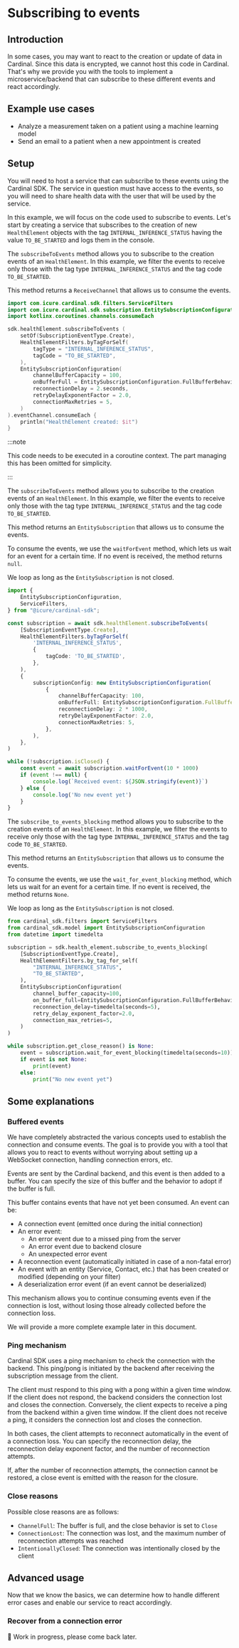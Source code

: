 
# Subscribing to events

## Introduction

In some cases, you may want to react to the creation or update of data in Cardinal. Since this data is encrypted,
we cannot host this code in Cardinal. That's why we provide you with the tools to implement a microservice/backend
that can subscribe to these different events and react accordingly.

## Example use cases

- Analyze a measurement taken on a patient using a machine learning model
- Send an email to a patient when a new appointment is created

## Setup

You will need to host a service that can subscribe to these events using the Cardinal SDK. The service
in question must have access to the events, so you will need to share health data with the user that
will be used by the service.

In this example, we will focus on the code used to subscribe to events. Let's start by creating a service
that subscribes to the creation of new `HealthElement` objects with the tag `INTERNAL_INFERENCE_STATUS` having the value
`TO_BE_STARTED` and logs them in the console.

<LanguageTabs>

<TabItem value="kotlin">

The `subscribeToEvents` method allows you to subscribe to the creation events of an
`HealthElement`. In this example, we filter the events to receive only those with the tag type `INTERNAL_INFERENCE_STATUS`
and the tag code `TO_BE_STARTED`.

This method returns a `ReceiveChannel` that allows us to consume the events.

```kotlin
import com.icure.cardinal.sdk.filters.ServiceFilters
import com.icure.cardinal.sdk.subscription.EntitySubscriptionConfiguration
import kotlinx.coroutines.channels.consumeEach

sdk.healthElement.subscribeToEvents (
	setOf(SubscriptionEventType.Create),
	HealthElementFilters.byTagForSelf(
		tagType = "INTERNAL_INFERENCE_STATUS",
		tagCode = "TO_BE_STARTED",
	),
	EntitySubscriptionConfiguration(
		channelBufferCapacity = 100,
		onBufferFull = EntitySubscriptionConfiguration.FullBufferBehaviour.Close,
		reconnectionDelay = 2.seconds,
		retryDelayExponentFactor = 2.0,
		connectionMaxRetries = 5,
	)
).eventChannel.consumeEach {
	println("HealthElement created: $it")
}
```

:::note

This code needs to be executed in a coroutine context. The part managing this has been omitted
for simplicity.

:::

</TabItem>

<TabItem value="typescript">

The `subscribeToEvents` method allows you to subscribe to the creation events of an
`HealthElement`. In this example, we filter the events to receive only those with the tag type `INTERNAL_INFERENCE_STATUS`
and the tag code `TO_BE_STARTED`.

This method returns an `EntitySubscription` that allows us to consume the events.

To consume the events, we use the `waitForEvent` method, which lets us wait for an event for a certain time. If no event
is received, the method returns `null`.

We loop as long as the `EntitySubscription` is not closed.

```typescript
import {
	EntitySubscriptionConfiguration,
	ServiceFilters,
} from "@icure/cardinal-sdk";

const subscription = await sdk.healthElement.subscribeToEvents(
	[SubscriptionEventType.Create],
	HealthElementFilters.byTagForSelf(
		'INTERNAL_INFERENCE_STATUS',
		{
			tagCode: 'TO_BE_STARTED',
		},
	),
	{
		subscriptionConfig: new EntitySubscriptionConfiguration(
			{
				channelBufferCapacity: 100,
				onBufferFull: EntitySubscriptionConfiguration.FullBufferBehaviour.Close,
				reconnectionDelay: 2 * 1000,
				retryDelayExponentFactor: 2.0,
				connectionMaxRetries: 5,
			},
		),
	},
)

while (!subscription.isClosed) {
	const event = await subscription.waitForEvent(10 * 1000)
	if (event !== null) {
		console.log(`Received event: ${JSON.stringify(event)}`)
	} else {
		console.log('No new event yet')
	}
}
```

</TabItem>

<TabItem value="python">

The `subscribe_to_events_blocking` method allows you to subscribe to the creation events of an
`HealthElement`. In this example, we filter the events to receive only those with the tag type `INTERNAL_INFERENCE_STATUS`
and the tag code `TO_BE_STARTED`.

This method returns an `EntitySubscription` that allows us to consume the events.

To consume the events, we use the `wait_for_event_blocking` method, which lets us wait for an event for a
certain time. If no event is received, the method returns `None`.

We loop as long as the `EntitySubscription` is not closed.

```python
from cardinal_sdk.filters import ServiceFilters
from cardinal_sdk.model import EntitySubscriptionConfiguration
from datetime import timedelta

subscription = sdk.health_element.subscribe_to_events_blocking(
	[SubscriptionEventType.Create],
	HealthElementFilters.by_tag_for_self(
		"INTERNAL_INFERENCE_STATUS",
		"TO_BE_STARTED",
	),
	EntitySubscriptionConfiguration(
		channel_buffer_capacity=100,
		on_buffer_full=EntitySubscriptionConfiguration.FullBufferBehaviour.Close,
		reconnection_delay=timedelta(seconds=5),
		retry_delay_exponent_factor=2.0,
		connection_max_retries=5,
	)
)

while subscription.get_close_reason() is None:
	event = subscription.wait_for_event_blocking(timedelta(seconds=10))
	if event is not None:
		print(event)
	else:
		print("No new event yet")
```

</TabItem>

</LanguageTabs>

## Some explanations

### Buffered events

We have completely abstracted the various concepts used to establish the connection and consume events.
The goal is to provide you with a tool that allows you to react to events without worrying about setting up
a WebSocket connection, handling connection errors, etc.

Events are sent by the Cardinal backend, and this event is then added to a buffer. You can specify
the size of this buffer and the behavior to adopt if the buffer is full.

This buffer contains events that have not yet been consumed. An event can be:
- A connection event (emitted once during the initial connection)
- An error event:
	- An error event due to a missed ping from the server
	- An error event due to backend closure
	- An unexpected error event
- A reconnection event (automatically initiated in case of a non-fatal error)
- An event with an entity (Service, Contact, etc.) that has been created or modified (depending on your filter)
- A deserialization error event (if an event cannot be deserialized)

This mechanism allows you to continue consuming events even if the connection is lost, without losing
those already collected before the connection loss.

We will provide a more complete example later in this document.

### Ping mechanism

Cardinal SDK uses a ping mechanism to check the connection with the backend. This ping/pong is initiated by the backend
after receiving the subscription message from the client.

The client must respond to this ping with a pong within a given time window. If the client does not respond,
the backend considers the connection lost and closes the connection. Conversely, the client expects to receive
a ping from the backend within a given time window. If the client does not receive a ping, it considers
the connection lost and closes the connection.

In both cases, the client attempts to reconnect automatically in the event of a connection loss. You can specify
the reconnection delay, the reconnection delay exponent factor, and the number of reconnection attempts.

If, after the number of reconnection attempts, the connection cannot be restored, a close event is emitted
with the reason for the closure.

### Close reasons

Possible close reasons are as follows:
- `ChannelFull`: The buffer is full, and the close behavior is set to `Close`
- `ConnectionLost`: The connection was lost, and the maximum number of reconnection attempts was reached
- `IntentionallyClosed`: The connection was intentionally closed by the client

## Advanced usage

Now that we know the basics, we can determine how to handle different error cases and enable our service
to react accordingly.

### Recover from a connection error

:construction: Work in progress, please come back later.